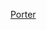 {{US county navigation box
| template_name = 波特縣 (印地安納州)
| collapse_state = 
| listclass = hlist
| county = 波特縣
| state = 印地安納州

| map_image = Map of Indiana highlighting Porter County.svg
| map_caption = 
| map_size = 100x100

| seat = 瓦爾帕萊索

| title1 = [[都市]]
| body1 = 
* [[波泰奇 (印地安納州)|波泰奇]] 
* [[瓦尔帕莱索 (印第安纳州)|瓦爾帕萊索]]

| title2 = [[鎮|市鎮]]
| body2  = 
* [[貝弗利肖爾斯 (印地安納州)|貝弗利肖爾斯]] 
* [[伯恩斯港 (印地安納州)|伯恩斯港]] 
* [[切斯特頓 (印地安納州)|切斯特頓]] 
* [[杜恩阿克里斯 (印地安納州)|杜恩阿克里斯]] 
* [[希伯來 (印地安納州)|希伯來]] 
* [[考茨 (印地安納州)|考茨]] 
* [[奧格登杜恩斯 (印地安納州)|奧格登杜恩斯]] 
* [[波特 (印地安納州)|波特]] 
* [[派恩斯城 (印地安納州)|派恩斯城]]

| title3 = [[行政鎮區]]
| body3  =
* [[布恩鎮區 (印地安納州波特縣)|布恩]] 
* [[森特鎮區 (印地安納州波特縣)|森特]] 
* [[傑克遜鎮區 (印地安納州波特縣)|傑克遜]] 
* [[利柏提鎮區 (印地安納州波特縣)|利柏提]] 
* [[摩根鎮區 (印地安納州波特縣)|摩根]] 
* [[派恩鎮區 (印地安納州波特縣)|派恩]] 
* [[普萊森特鎮區 (印地安納州波特縣)|普萊森特]] 
* [[波泰奇鎮區 (印地安納州波特縣)|波泰奇]] 
* [[波特鎮區 (印地安納州波特縣)|波特]] 
* [[尤尼昂鎮區 (印地安納州波特縣)|尤尼昂]] 
* [[華盛頓鎮區 (印地安納州波特縣)|華盛頓]] 
* [[威徹斯特鎮區 (印地安納州波特縣)|威徹斯特]]

| title4 = [[人口普查指定地區]]
| body4 = 
* [[阿伯丁 (印地安納州波特縣)|阿伯丁]]
* [[四季湖 (印地安納州)|四季湖]]‡ 
* [[索爾特克里克科蒙斯 (印地安納州)|索爾特克里克科蒙斯]]
* [[肖爾伍德福雷斯特 (印地安納州)|肖爾伍德福雷斯特]]
* [[南黑文 (印地安納州)|南黑文]]
* [[惠勒 (印地安納州)|惠勒]]

| title5 = [[非建制地區]]
| body5 = 
* [[艾爾斯沃斯 (印地安納州波特縣)|艾爾斯沃斯]]
* [[巴布科克 (印地安納州)|巴布科克]]
* [[比阿特麗斯 (印地安納州)|比阿特麗斯]]
* [[布恩格羅夫 (印地安納州)|布恩格羅夫]] 
* [[伯迪克 (印地安納州)|伯迪克]]
* [[克蘭里卡德 (印地安納州)|克蘭里卡德]]
* [[科堡 (印地安納州)|科堡]]
* [[克羅克 (印地安納州)|克羅克]]
* [[弗內斯維爾 (印地安納州)|弗內斯維爾]]
* [[希爾克雷斯特 (印地安納州)|希爾克雷斯特]]
* [[赫爾伯特 (印地安納州)|赫爾伯特]]
* [[馬爾登 (印地安納州)|馬爾登]] 
* [[波特克羅斯羅茲 (印地安納州)|波特克羅斯羅茲]]
* [[西德利 (印地安納州)|西德利]]
* [[蘇曼 (印地安納州)|蘇曼]]
* [[塔西農 (印地安納州)|塔西農]]
* [[伍德維爾 (印地安納州波特縣)|伍德維爾]] 

| title6 = [[鬼鎮]]
| body6  =
* {{tsl|en|Baillytown, Indiana|拜利敦 (印地安納州)|拜利敦}}
* [[西城 (印地安納州)|西城]]
* [[特里蒙特 (印地安納州)|新西城/特里蒙特]]

| title7 = 備註
| body7 = ‡該聚居地有部分隸屬其他縣份

}}<noinclude>
[[Category:印第安納州縣份導航模板|Porter]]
</noinclude>